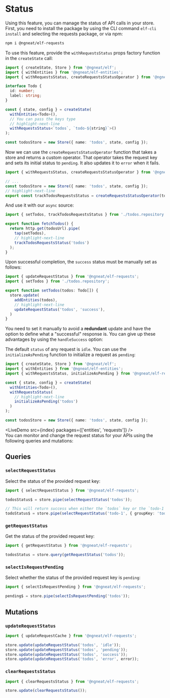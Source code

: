 # Status


Using this feature, you can manage the status of API calls in your store. First, you need to install the package by
using the CLI command `elf-cli install` and selecting the requests package, or via npm:

```bash
npm i @ngneat/elf-requests
```

To use this feature, provide the `withRequestsStatus` props factory function in the `createState` call:

```ts title="todos.repository"
import { createState, Store } from '@ngneat/elf';
import { withEntities } from '@ngneat/elf-entities';
import { withRequestsStatus, createRequestsStatusOperator } from '@ngneat/elf-requests';

interface Todo {
  id: number;
  label: string;
}

const { state, config } = createState(
  withEntities<Todo>(),
  // You can pass the keys type
  // highlight-next-line
  withRequestsStatus<`todos`, `todo-${string}`>()
);

const todosStore = new Store({ name: 'todos', state, config });
```

Now we can use the `createRequestsStatusOperator` function that takes a store and returns a custom operator. That operator takes the request key and sets its initial status to `pending`. It also updates it to `error` when it fails.

```ts title="todos.repository"
import { withRequestsStatus, createRequestsStatusOperator } from '@ngneat/elf-requests';

// ...
const todosStore = new Store({ name: 'todos', state, config });
// highlight-next-line
export const trackTodosRequestsStatus = createRequestsStatusOperator(todosStore);
```

And use it with our `async` source:

```ts title="todos.service.ts"
import { setTodos, trackTodosRequestsStatus } from './todos.repository';

export function fetchTodos() {
  return http.get(todosUrl).pipe(
    tap(setTodos),
    // highlight-next-line
    trackTodosRequestsStatus('todos')
  );
}
```

Upon successful completion, the `success` status must be manually set as follows:

```ts title="todos.repository.ts"
import { updateRequestStatus } from '@ngneat/elf-requests';
import { setTodos } from './todos.repository';

export function setTodos(todos: Todo[]) {
  store.update(
    addEntities(todos),
    // highlight-next-line
    updateRequestStatus('todos', 'success'),
  )
}
```

You need to set it manually to avoid a **redundant** update and have the option to define what a "successful" response is. You can give up these advantages by using the `handleSuccess` option:

The default `status` of any request is `idle`. You can use the `initializeAsPending` function to initialize a request as `pending`:

```ts
import { createState, Store } from '@ngneat/elf';
import { withEntities } from '@ngneat/elf-entities';
import { withRequestsStatus, initializeAsPending } from '@ngneat/elf-requests';

const { state, config } = createState(
  withEntities<Todo>(),
  withRequestsStatus(
    // highlight-next-line
    initializeAsPending('todos')
  )
);

const todosStore = new Store({ name: 'todos', state, config });
```


<LiveDemo src={index} packages={['entities', 'requests']} />
<br />
You can monitor and change the request status for your APIs using the following
queries and mutations:

## Queries

### `selectRequestStatus`

Select the status of the provided request key:

```ts
import { selectRequestStatus } from '@ngneat/elf-requests';

todosStatus$ = store.pipe(selectRequestStatus('todos'));

// This will return success when either the `todos` key or the `todo-1` key is succeeded
todoStatus$ = store.pipe(selectRequestStatus('todo-1', { groupKey: 'todos' }));
```

### `getRequestStatus`

Get the status of the provided request key:

```ts
import { getRequestStatus } from '@ngneat/elf-requests';

todosStatus = store.query(getRequestStatus('todos'));
```

### `selectIsRequestPending`

Select whether the status of the provided request key is `pending`:

```ts
import { selectIsRequestPending } from '@ngneat/elf-requests';

pending$ = store.pipe(selectIsRequestPending('todos'));
```

## Mutations

### `updateRequestStatus`

```ts
import { updateRequestCache } from '@ngneat/elf-requests';

store.update(updateRequestStatus('todos', 'idle'));
store.update(updateRequestStatus('todos', 'pending'));
store.update(updateRequestStatus('todos', 'success'));
store.update(updateRequestStatus('todos', 'error', error));
```

### `clearRequestsStatus`

```ts
import { clearRequestsStatus } from '@ngneat/elf-requests';

store.update(clearRequestsStatus());
```